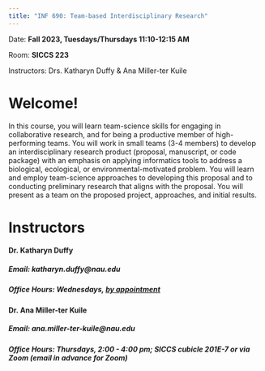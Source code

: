 ```yaml
---
title: "INF 690: Team-based Interdisciplinary Research"
---
```


Date: **Fall 2023, Tuesdays/Thursdays 11:10-12:15 AM**

Room: **SICCS 223**

Instructors: Drs. Katharyn Duffy & Ana Miller-ter Kuile

# Welcome!

In this course, you will learn team-science skills for engaging in collaborative research, and for being a productive member of high-performing teams. You will work in small teams (3-4 members) to develop an interdisciplinary research product (proposal, manuscript, or code package) with an emphasis on applying informatics tools to address a biological, ecological, or environmental-motivated problem. You will learn and employ team-science approaches to developing this proposal and to conducting preliminary research that aligns with the proposal. You will present as a team on the proposed project, approaches, and initial results.

# Instructors

#### Dr. Katharyn Duffy

##### Email: katharyn.duffy\@nau.edu

##### Office Hours: Wednesdays, [by appointment](https://calendly.com/katharynduffy/team-based-office-hours)

#### Dr. Ana Miller-ter Kuile

##### Email: ana.miller-ter-kuile\@nau.edu

##### Office Hours: Thursdays, 2:00 - 4:00 pm; SICCS cubicle 201E-7 or via Zoom (email in advance for Zoom)

# 
